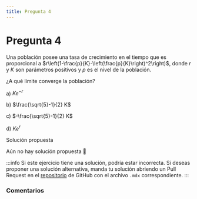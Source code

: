 ```yaml
---
title: Pregunta 4
---
```



# Pregunta 4

Una población posee una tasa de crecimiento en el tiempo que es proporcional a $r\left(1-\frac{p}{K}-\left(\frac{p}{K}\right)^2\right)$, donde $r$ y $K$ son parámetros positivos y $p$ es el nivel de la población.

¿A qué límite converge la población?

a) $K e^{-r}$

b) $\frac{\sqrt{5}-1}{2} K$

c) $-\frac{\sqrt{5}-1}{2} K$

d) $K e^r$

<MDXDetails>
<summary>Solución propuesta</summary>

Aún no hay solución propuesta 🥲

:::info
Si este ejercicio tiene una solución, podría estar incorrecta. Si deseas proponer una solución alternativa, manda tu solución abriendo
un Pull Request en el [repositorio](https://github.com/crow-rojas/apuntes-fundamentals/pulls) de GitHub con el archivo
`.mdx` correspondiente.
:::

</MDXDetails>

### Comentarios

<Disqus
  url="https://crow-rojas.github.io/apuntes-fundamentals/docs/mathematics/differential-equations/exercises/2018-2/p04"
  identifier="docs/mathematics/differential-equations/exercises/2018-2/p04"
  title="2018-2 Ecuaciones Diferenciales - Pregunta 04"
/>
